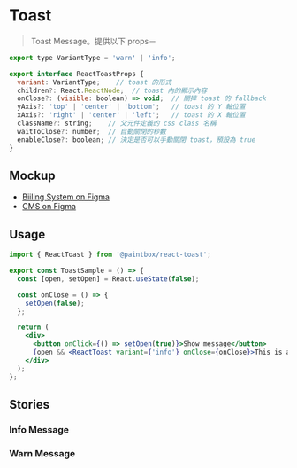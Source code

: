 
<Meta title="React/Feedback/Toast" />

# Toast

> Toast Message。提供以下 props－

```javascript
export type VariantType = 'warn' | 'info';

export interface ReactToastProps {
  variant: VariantType;    // toast 的形式
  children?: React.ReactNode;  // toast 內的顯示內容
  onClose?: (visible: boolean) => void;  // 關掉 toast 的 fallback
  yAxis?: 'top' | 'center' | 'bottom';   // toast 的 Y 軸位置
  xAxis?: 'right' | 'center' | 'left';   // toast 的 X 軸位置
  className?: string;    // 父元件定義的 css class 名稱
  waitToClose?: number;  // 自動關閉的秒數
  enableClose?: boolean; // 決定是否可以手動關閉 toast，預設為 true
}
```

## Mockup

- [Biiling System on Figma](https://www.figma.com/file/rvTsTJLCarPAEYvdXQuRDY/Billing-System---1.0.0?node-id=5298%3A13172)
- [CMS on Figma](https://www.figma.com/file/MYOhKjlkEXZoqul9AoC7nW/CMS---3.2.0-TVOD?node-id=4916%3A71880)

## Usage

```jsx
import { ReactToast } from '@paintbox/react-toast';

export const ToastSample = () => {
  const [open, setOpen] = React.useState(false);

  const onClose = () => {
    setOpen(false);
  };

  return (
    <div>
      <button onClick={() => setOpen(true)}>Show message</button>
      {open && <ReactToast variant={'info'} onClose={onClose}>This is a reminder</ReactToast>}
    </div>
  );
};
```

## Stories

### Info Message

<Canvas>
  <Story name="Info message">
    <ToastSample />
  </Story>
</Canvas>

### Warn Message

<Canvas>
  <Story name="Warn message">
    <WarnToastSample />
  </Story>
</Canvas>
